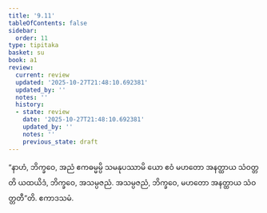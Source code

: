 ```yaml
---
title: '9.11'
tableOfContents: false
sidebar:
  order: 11
type: tipitaka
basket: su
book: a1
review:
  current: review
  updated: '2025-10-27T21:48:10.692381'
  updated_by: ''
  notes: ''
  history:
  - state: review
    date: '2025-10-27T21:48:10.692381'
    updated_by: ''
    notes: ''
    previous_state: draft
---
```



<ReviewStatus review={frontmatter.review} showDetails={true} />

<HypothesisAnnotation frontmatter={frontmatter} />

<DynamicBreadcrumb />

<Division number="92" book="a1" e="ch" v="15" p="15">

<Paragraph number="193" book="a1">
“နာဟံ, ဘိက္ခဝေ, အညံ ဧကဓမ္မမ္ပိ သမနုပဿာမိ ယော ဧဝံ မဟတော အနတ္ထာယ သံဝတ္တတိ ယထယိဒံ, ဘိက္ခဝေ, အသမ္ပဇညံ. အသမ္ပဇညံ, ဘိက္ခဝေ, မဟတော အနတ္ထာယ သံဝတ္တတီ”တိ.

</Paragraph>
</Division>

<Paragraph number="194" type="center" book="a1">
ဧကာဒသမံ.
</Paragraph>